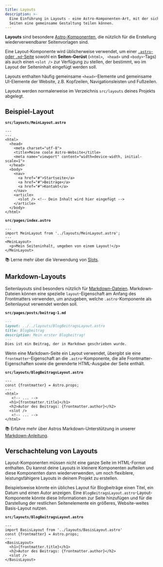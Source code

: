 ```yaml
---
title: Layouts
description: >-
  Eine Einführung in Layouts - eine Astro-Komponenten-Art, mit der sich mehrere
  Seiten eine gemeinsame Gestaltung teilen können.
---
```


**Layouts** sind besondere [Astro-Komponenten](/de/core-concepts/astro-components/), die nützlich für die Erstellung wiederverwendbarer Seitenvorlagen sind.

Eine Layout-Komponente wird üblicherweise verwendet, um einer [`.astro`- oder `.md`-Seite](/de/core-concepts/astro-pages/) sowohl ein **Seiten-Gerüst** (`<html>`, ` <head>` und `<body>`-Tags) als auch einen `<slot />` zur Verfügung zu stellen, der bestimmt, wo im Layout der Seiteninhalt eingefügt werden soll.

Layouts enthalten häufig gemeinsame `<head>`-Elemente und gemeinsame UI-Elemente der Website, z.B. Kopfzeilen, Navigationsleisten und Fußzeilen.

Layouts werden normalerweise im Verzeichnis `src/layouts` deines Projekts abgelegt.

## Beispiel-Layout

**`src/layouts/MeinLayout.astro`**

```astro
---
---
<html>
  <head>
    <meta charset="utf-8">
    <title>Meine coole Astro-Website</title>
    <meta name="viewport" content="width=device-width, initial-scale=1">
  </head>
  <body>
    <nav>
      <a href="#">Startseite</a>
      <a href="#">Beiträge</a>
      <a href="#">Kontakt</a>
    </nav>
    <article>
      <slot /> <!-- Dein Inhalt wird hier eingefügt -->
    </article>
  </body>
</html>
```

**`src/pages/index.astro`**

```astro {2} /</?MeinLayout>/
---
import MeinLayout from '../layouts/MeinLayout.astro';
---
<MeinLayout>
  <p>Mein Seiteninhalt, umgeben von einem Layout!</p>
</MeinLayout>
```

📚 Lerne mehr über die Verwendung von [Slots](/de/core-concepts/astro-components/#slots).

## Markdown-Layouts

Seitenlayouts sind besonders nützlich für [Markdown-Dateien](/de/guides/markdown-content/#markdown-seiten). Markdown-Dateien können eine spezielle `layout`-Eigenschaft am Anfang des Frontmatters verwenden, um anzugeben, welche `.astro`-Komponente als Seitenlayout verwendet werden soll.

**`src/pages/posts/beitrag-1.md`**

```markdown {2}
---
layout: ../../layouts/BlogBeitragsLayout.astro
title: Blogbeitrag
description: Mein erster Blogbeitrag!
---
Dies ist ein Beitrag, der in Markdown geschrieben wurde.
```

Wenn eine Markdown-Seite ein Layout verwendet, übergibt sie eine `frontmatter`-Eigenschaft an die `.astro`-Komponente, die alle Frontmatter-Eigenschaften sowie die gerenderte HTML-Ausgabe der Seite enthält.

**`src/layouts/BlogBeitragsLayout.astro`**

```astro /frontmatter(?:.\w+)?/
---
const {frontmatter} = Astro.props;
---
<html>
   <!-- ... -->
  <h1>{frontmatter.title}</h1>
  <h2>Autor des Beitrags: {frontmatter.author}</h2>
  <slot />
   <!-- ... -->
</html>
```

📚 Erfahre mehr über Astros Markdown-Unterstützung in unserer [Markdown-Anleitung](/de/guides/markdown-content/).

## Verschachtelung von Layouts

Layout-Komponenten müssen nicht eine ganze Seite im HTML-Format enthalten. Du kannst deine Layouts in kleinere Komponenten aufteilen und diese Komponenten dann wiederverwenden, um noch flexiblere, leistungsfähigere Layouts in deinem Projekt zu erstellen.

Beispielsweise könnte ein übliches Layout für Blogbeiträge einen Titel, ein Datum und einen Autor anzeigen. Eine `BlogBeitragsLayout.astro`-Layout-Komponente könnte diese Informationen zur Seite hinzufügen und für die Darstellung der restlichen Seitenelemente ein größeres, Website-weites Basis-Layout nutzen.

**`src/layouts/BlogBeitragsLayout.astro`**

```astro {2} /</?BasisLayout>/
---
import BasisLayout from '../layouts/BasisLayout.astro'
const {frontmatter} = Astro.props;
---
<BasisLayout>
  <h1>{frontmatter.title}</h1>
  <h2>Autor des Beitrags: {frontmatter.author}</h2>
  <slot />
</BasisLayout>
```
